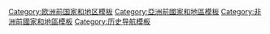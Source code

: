 <noinclude>{{NoteTA|G1=地名翻譯}}</noinclude>{{Navbox
| name  = 民族大遷徙期間建立的蠻族國家
| title = [[民族大遷徙]]期間建立的{{link-en|蠻族王國|Barbarian kingdoms|蠻族國家}}
| listclass = hlist
| state = {{{state|autocollapse}}}
| group1 = [[日耳曼人]]國家
| list1 = 
* [[阿勒曼尼亞|阿勒曼尼亞王國]]
* [[七国时代|盎格魯－撒克遜七王國]]
* [[巴伐利亚公国]]
* [[勃艮第王國]]
* [[法兰克王国]]
* {{link-en|菲士蘭王國|Frisian Kingdom}}
* [[格皮德人|格皮德王國]]
* [[赫鲁利人|赫魯利王國]]
* [[倫巴底王國]]
* [[苏维汇王国]]
* [[東哥德王國]]
* {{link-en|魯吉王國|Rugiland}}
* [[老薩克森|薩克森公國]]
* {{link-en|希里安人|Sciri|希里安王國}}
* {{link-en|圖林根人|Thuringii|圖林根王國}}
* [[汪达尔-阿兰王国|汪達爾－阿蘭王國]]
* [[西哥特王国]]
| group2 = [[匈人]]國家
| list2 = 
* [[匈人帝國]]
| group3 = [[阿瓦尔人]]國家
| list3 =
* [[阿瓦尔汗国]]
| group4 = [[古突厥|突厥人]]國家
| list4 = 
* [[保加利亚第一帝国|保加爾汗國]]
| group5 = [[伊朗人]]國家
| list5 = 
* [[奄蔡|阿蘭王國]]
| group6 = [[凯尔特人]]國家
| list6 = 
* {{link-en|柏溫德王國|Bro Gwened}}
* {{link-en|科瓦努耶王國|Cornouaille}}
* [[頓諾尼亞王國]]
* {{link-en|古北方|Hen Ogledd|古北方諸王國}}
* {{link-en|小王國|Petty kingdom|威爾斯諸小王國}}
* [[皮克特人|皮克特王國]]
| group7 = [[斯拉夫人]]國家
| list7 = 
* {{link-en|安特人|Antes (people)|安特部落聯盟}}
* [[卡兰塔尼亚|卡蘭塔尼亞親王國]]
* {{link-en|薩莫帝國|Samo's Empire}}
* {{link-en|斯拉文人|Sclaveni|斯拉文部落聯盟}}
| group8 = [[柏柏尔人]]國家
| list8 =
* {{link-en|毛羅－羅馬王國|Mauro-Roman Kingdom}}
* {{link-en|阿爾塔瓦王國|Kingdom of Altava}}
* {{link-en|瓦爾塞尼斯王國|Kingdom of Ouarsenis}}
* {{link-en|奧雷斯王國|Kingdom of the Aurès}}
| group9 = [[阿拉伯人]]國家
| list9 =
*[[伽珊尼德|伽珊王國]]
* {{link-en|塔努克王國|Tanukhids}}
* {{link-en|薩利赫王國|Salihids}}
| group10 = 相關條目
| list10 =
* [[联盟 (古罗马)|古羅馬聯盟]]
* {{link-en|瓦斯科內斯|Vascones}}
* [[奧多亞塞]]
* [[坎塔布里人]]
* [[维涅季人]]
| below =
}}<noinclude>
{{collapsible option}}
[[Category:欧洲前国家和地区模板]]
[[Category:亞洲前國家和地區模板]]
[[Category:非洲前國家和地區模板]]
[[Category:历史导航模板]]
</noinclude>